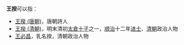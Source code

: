 '''王揆'''可以指：
* [[王揆_(唐朝)|王揆 (唐朝)]]，唐朝詩人
* [[王揆_(清朝)|王揆 (清朝)]]，明末清初[[太倉十子|太倉十子]]之一，[[顺治|顺治]]十二年[[进士|进士]]、[[清朝|清朝]]政治人物
* [[王必昌|王必昌]]，乳名揆，清朝政治人物

{{disambig|cat=二字王姓人名消歧义}}
